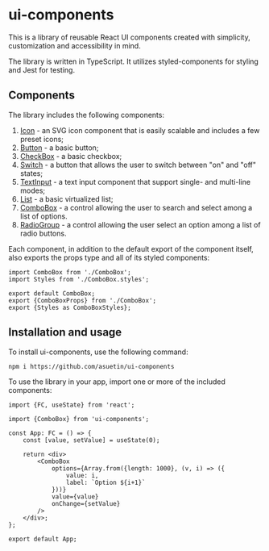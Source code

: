 
<Meta title="Introduction"/>

# ui-components

This is a library of reusable React UI components created with simplicity, customization and accessibility in mind.

The library is written in TypeScript. It utilizes styled-components for styling and Jest for testing.

## Components

The library includes the following components:

1. [Icon](/docs/components-icon--basic) - an SVG icon component that is easily scalable and includes a few preset icons;
2. [Button](/docs/components-button--basic) - a basic button;
3. [CheckBox](/docs/components-checkbox--basic) - a basic checkbox;
4. [Switch](/docs/components-switch--basic) - a button that allows the user to switch between "on" and "off" states;
5. [TextInput](/docs/components-textinput--basic) - a text input component that support single- and multi-line modes;
6. [List](/docs/components-list--basic) - a basic virtualized list;
7. [ComboBox](/docs/components-combobox--basic) - a control allowing the user to search and select among a list of options.
8. [RadioGroup](/docs/components-radiogroup--basic) - a control allowing the user select an option among a list of radio buttons.

Each component, in addition to the default export of the component itself, also exports the props type and all of its styled components:

```JSX
import ComboBox from './ComboBox';
import Styles from './ComboBox.styles';

export default ComboBox;
export {ComboBoxProps} from './ComboBox';
export {Styles as ComboBoxStyles};
```

## Installation and usage

To install ui-components, use the following command:

	npm i https://github.com/asuetin/ui-components

To use the library in your app, import one or more of the included components:

```JSX
import {FC, useState} from 'react';

import {ComboBox} from 'ui-components';

const App: FC = () => {
	const [value, setValue] = useState(0);

	return <div>
		<ComboBox
			options={Array.from({length: 1000}, (v, i) => ({
				value: i,
				label: `Option ${i+1}`
			}))}
			value={value}
			onChange={setValue}
		/>
	</div>;
};

export default App;
```

